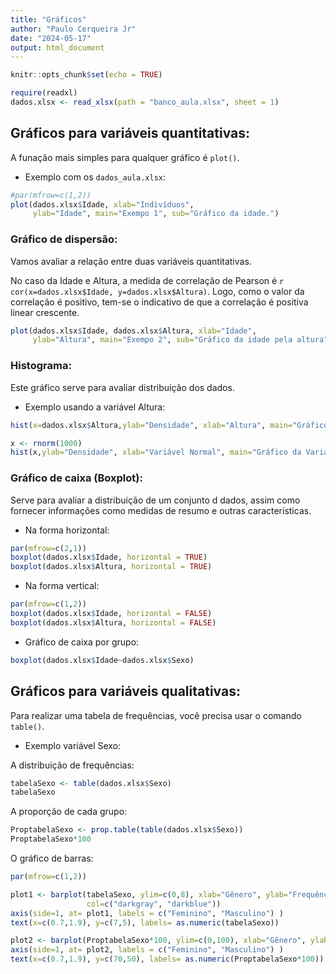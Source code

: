 ```yaml
---
title: "Gráficos"
author: "Paulo Cerqueira Jr"
date: "2024-05-17"
output: html_document
---
```


```r
knitr::opts_chunk$set(echo = TRUE)
```

```r
require(readxl)
dados.xlsx <- read_xlsx(path = "banco_aula.xlsx", sheet = 1)
```

## Gráficos para variáveis quantitativas:

A funação mais simples para qualquer gráfico é `plot()`.

-   Exemplo com os `dados_aula.xlsx`:

```r
#par(mfrow=c(1,2))
plot(dados.xlsx$Idade, xlab="Indivíduos",
     ylab="Idade", main="Exempo 1", sub="Gráfico da idade.")
```

### Gráfico de dispersão:

Vamos avaliar a relação entre duas variáveis quantitativas. <!-- Uma forma de medir a associação entre duas variáveis quantitativas  -->

No caso da Idade e Altura, a medida de correlação de Pearson é `r  cor(x=dados.xlsx$Idade, y=dados.xlsx$Altura)`. Logo, como o valor da correlação é positivo, tem-se o indicativo de que a correlação é positiva linear crescente.

```r
plot(dados.xlsx$Idade, dados.xlsx$Altura, xlab="Idade",
     ylab="Altura", main="Exempo 2", sub="Gráfico da idade pela altura")
```


### Histograma:


Este gráfico serve para avaliar distribuição dos dados.


* Exemplo usando a variável Altura:

```r

hist(x=dados.xlsx$Altura,ylab="Densidade", xlab="Altura", main="Gráfico da Altura", sub="Exemplo de subtítulo", col = "darkblue", border = "white", freq = FALSE)
```


```r
x <- rnorm(1000)
hist(x,ylab="Densidade", xlab="Variável Normal", main="Gráfico da Variável Normal", sub="Exemplo de subtítulo", col = "darkblue", border = "white", freq = FALSE)
```



### Gráfico de caixa (Boxplot):

Serve para avaliar a distribuição de um conjunto d dados, assim como fornecer informações como medidas de resumo e outras características.

* Na forma horizontal:

```r
par(mfrow=c(2,1))
boxplot(dados.xlsx$Idade, horizontal = TRUE)
boxplot(dados.xlsx$Altura, horizontal = TRUE)
```

* Na forma vertical:

```r
par(mfrow=c(1,2))
boxplot(dados.xlsx$Idade, horizontal = FALSE)
boxplot(dados.xlsx$Altura, horizontal = FALSE)
```


* Gráfico de caixa por grupo:


```r
boxplot(dados.xlsx$Idade~dados.xlsx$Sexo)  
```


## Gráficos para variáveis qualitativas:


Para realizar uma tabela de frequências, você precisa usar o comando `table()`.


* Exemplo variável Sexo:

A distribuição de frequências:

```r
tabelaSexo <- table(dados.xlsx$Sexo)
tabelaSexo
```

A proporção de cada grupo:

```r
ProptabelaSexo <- prop.table(table(dados.xlsx$Sexo))
ProptabelaSexo*100
```


O gráfico de barras:

```r
par(mfrow=c(1,2))

plot1 <- barplot(tabelaSexo, ylim=c(0,8), xlab="Gênero", ylab="Frequência absluta", xaxt="n",
                 col=c("darkgray", "darkblue"))
axis(side=1, at= plot1, labels = c("Feminino", "Masculino") )
text(x=c(0.7,1.9), y=c(7,5), labels= as.numeric(tabelaSexo))

plot2 <- barplot(ProptabelaSexo*100, ylim=c(0,100), xlab="Gênero", ylab="Percentual (%)", xaxt="n")
axis(side=1, at= plot2, labels = c("Feminino", "Masculino") )
text(x=c(0.7,1.9), y=c(70,50), labels= as.numeric(ProptabelaSexo*100))
```










